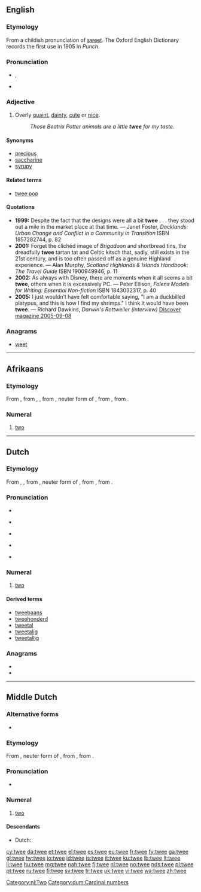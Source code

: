 ==English==

===Etymology===
From a childish pronunciation of [[sweet]]. The Oxford English Dictionary records the first use in 1905 in ''Punch''.

===Pronunciation===
* {{a|UK}} {{IPA|/twiː/}}, {{X-SAMPA|/twi:/}}
* {{rhymes|iː}}

===Adjective===
{{en-adj}}

# {{British|pejorative}} Overly [[quaint]], [[dainty]], [[cute]] or [[nice]].
#: ''Those Beatrix Potter animals are a little '''twee''' for my taste.''

====Synonyms====
* [[precious]]
* [[saccharine]]
* [[syrupy]]

====Related terms====
* [[twee pop]]

====Quotations====
* '''1999:''' Despite the fact that the designs were all a bit '''twee''' . . . they stood out a mile in the market place at that time. &mdash; Janet Foster, ''Docklands: Urban Change and Conflict in a Community in Transition'' ISBN 1857282744, p. 82
* '''2001:''' Forget the clichéd image of ''Brigadoon'' and shortbread tins, the dreadfully '''twee''' tartan tat and Celtic kitsch that, sadly, still exists in the 21st century, and is too often passed off as a genuine Highland experience. &mdash; Alan Murphy, ''Scotland Highlands & Islands Handbook: The Travel Guide'' ISBN 1900949946, p. 11
* '''2002:''' As always with Disney, there are moments when it all seems a bit '''twee''', others when it is excessively PC. &mdash; Peter Ellison, ''Folens Models for Writing: Essential Non-fiction'' ISBN 1843032317, p. 40
* '''2005:''' I just wouldn’t have felt comfortable saying, "I am a duckbilled platypus, and this is how I find my shrimps."  I think it would have been '''twee'''.  &mdash; Richard Dawkins, ''Darwin's Rottweiler (interview)'' [http://discovermagazine.com/2005/sep/darwins-rottweiler Discover magazine 2005-09-08]

===Anagrams===
* [[weet#English|weet]]

----

==Afrikaans==

===Etymology===
From {{etyl|nl|af}} {{term|twee|lang=nl}}, from {{etyl|dum|af}} {{term|twee|lang=dum}}, {{term|twe|lang=dum}}, from {{etyl|odt|af}} {{term|twe|twē|lang=odt}}, neuter form of {{term|twene|twēne|lang=odt}}, from {{etyl|gem-pro|af}} {{recons|twai|lang=gem-pro}}, from {{etyl|ine-pro|af}} {{recons|dwóh₁|lang=ine-pro}}.

===Numeral===
{{head|af|numeral}}

# {{cardinal|lang=af}} [[two]]

----

==Dutch==

===Etymology===
From {{etyl|dum|nl}} {{term|twee|lang=dum}}, {{term|twe|lang=dum}}, from {{etyl|odt|nl}} {{term|twe|twē|lang=odt}}, neuter form of {{term|twene|twēne|lang=odt}}, from {{etyl|gem-pro|nl}} {{recons|twai|lang=gem-pro}}, from {{etyl|ine-pro|nl}} {{recons|dwóh₁|lang=ine-pro}}.

===Pronunciation===
* {{rhymes|eː|lang=nl}}
* {{a|BE}} {{IPA|/tweː/|lang=nl}}
* {{audio|Nl-twee (Belgium).ogg|audio (Belgium)}}
* {{a|NL}} {{IPA|/tʋeː/|lang=nl}}
* {{audio|Nl-twee.ogg|audio (Netherlands)}}

===Numeral===
{{cardinalbox|nl|1|2|3|een|drie|ord=tweede}}
{{head|nl|numeral}}

# {{cardinal|lang=nl}}  [[two]]

====Derived terms====
* [[tweebaans]]
* [[tweehonderd]]
* [[tweetal]]
* [[tweetalig]]
* [[tweetallig]]

===Anagrams===
* {{l|nl|weet}}
* {{l|nl|wete}}

[[Category:nl:Two]]
----

==Middle Dutch==

===Alternative forms===
* {{l|dum|twe}}

===Etymology===
From {{etyl|odt|dum}} {{term|twe|twē|lang=odt}}, neuter form of {{term|twene|twēne|lang=odt}}, from {{etyl|gem-pro|dum}} {{recons|twai|lang=gem-pro}}, from {{etyl|ine-pro|dum}} {{recons|dwóh₁|lang=ine-pro}}.

===Pronunciation===
* {{IPA|lang=dum|/tweː/}}

===Numeral===
{{head|dum|numeral}}

# [[two]]

====Descendants====
* Dutch: {{l|nl|twee}}

[[Category:dum:Cardinal numbers]]

[[cy:twee]]
[[da:twee]]
[[et:twee]]
[[el:twee]]
[[es:twee]]
[[eu:twee]]
[[fr:twee]]
[[fy:twee]]
[[ga:twee]]
[[gl:twee]]
[[hy:twee]]
[[io:twee]]
[[id:twee]]
[[is:twee]]
[[it:twee]]
[[ku:twee]]
[[lb:twee]]
[[lt:twee]]
[[li:twee]]
[[hu:twee]]
[[mg:twee]]
[[nah:twee]]
[[fj:twee]]
[[nl:twee]]
[[no:twee]]
[[nds:twee]]
[[pl:twee]]
[[pt:twee]]
[[ru:twee]]
[[fi:twee]]
[[sv:twee]]
[[tr:twee]]
[[uk:twee]]
[[vi:twee]]
[[wa:twee]]
[[zh:twee]]